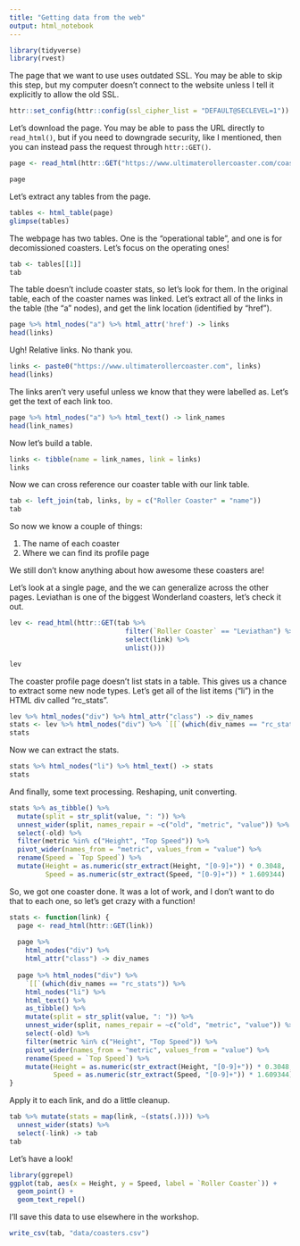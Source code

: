```yaml
---
title: "Getting data from the web"
output: html_notebook
---
```


```r
library(tidyverse)
library(rvest)
```
The page that we want to use uses outdated SSL. You may be able to skip this step, but my computer doesn't connect to the website unless I tell it explicitly to allow the old SSL.

```r
httr::set_config(httr::config(ssl_cipher_list = "DEFAULT@SECLEVEL=1"))
```

Let's download the page. You may be able to pass the URL directly to `read_html()`, but if you need to downgrade security, like I mentioned, then you can instead pass the request through `httr::GET()`.

```r
page <- read_html(httr::GET("https://www.ultimaterollercoaster.com/coasters/parks/canadas-wonderland"))
```

```r
page
```
Let's extract any tables from the page. 

```r
tables <- html_table(page)
glimpse(tables)
```
The webpage has two tables. One is the "operational table", and one is for decomissioned coasters. Let's focus on the operating ones!

```r
tab <- tables[[1]]
tab
```

The table doesn't include coaster stats, so let's look for them. In the original table, each of the coaster names was linked. Let's extract all of the links in the table (the "a" nodes), and get the link location (identified by "href").

```r
page %>% html_nodes("a") %>% html_attr('href') -> links
head(links)
```

Ugh! Relative links. No thank you. 

```r
links <- paste0("https://www.ultimaterollercoaster.com", links)
head(links)
```
The links aren't very useful unless we know that they were labelled as. Let's get the text of each link too. 

```r
page %>% html_nodes("a") %>% html_text() -> link_names
head(link_names)
```
Now let's build a table. 

```r
links <- tibble(name = link_names, link = links)
links
```

Now we can cross reference our coaster table with our link table. 

```r
tab <- left_join(tab, links, by = c("Roller Coaster" = "name"))
tab
```

So now we know a couple of things: 

1) The name of each coaster
2) Where we can find its profile page

We still don't know anything about how awesome these coasters are!

Let's look at a single page, and the we can generalize across the other pages. Leviathan is one of the biggest Wonderland coasters, let's check it out. 

```r
lev <- read_html(httr::GET(tab %>%
                             filter(`Roller Coaster` == "Leviathan") %>%
                             select(link) %>%
                             unlist()))

lev
```

The coaster profile page doesn't list stats in a table. This gives us a chance to extract some new node types. Let's get all of the list items ("li") in the HTML div called "rc_stats".

```r
lev %>% html_nodes("div") %>% html_attr("class") -> div_names
stats <- lev %>% html_nodes("div") %>% `[[`(which(div_names == "rc_stats"))
stats
```
Now we can extract the stats.

```r
stats %>% html_nodes("li") %>% html_text() -> stats
stats
```
And finally, some text processing. Reshaping, unit converting. 

```r
stats %>% as_tibble() %>% 
  mutate(split = str_split(value, ": ")) %>% 
  unnest_wider(split, names_repair = ~c("old", "metric", "value")) %>% 
  select(-old) %>% 
  filter(metric %in% c("Height", "Top Speed")) %>% 
  pivot_wider(names_from = "metric", values_from = "value") %>% 
  rename(Speed = `Top Speed`) %>% 
  mutate(Height = as.numeric(str_extract(Height, "[0-9]+")) * 0.3048,
         Speed = as.numeric(str_extract(Speed, "[0-9]+")) * 1.609344)
```
So, we got one coaster done. It was a lot of work, and I don't want to do that to each one, so let's get crazy with a function!

```r
stats <- function(link) {
  page <- read_html(httr::GET(link))
  
  page %>% 
    html_nodes("div") %>%
    html_attr("class") -> div_names
  
  page %>% html_nodes("div") %>%
    `[[`(which(div_names == "rc_stats")) %>% 
    html_nodes("li") %>% 
    html_text() %>% 
    as_tibble() %>% 
    mutate(split = str_split(value, ": ")) %>% 
    unnest_wider(split, names_repair = ~c("old", "metric", "value")) %>% 
    select(-old) %>% 
    filter(metric %in% c("Height", "Top Speed")) %>% 
    pivot_wider(names_from = "metric", values_from = "value") %>% 
    rename(Speed = `Top Speed`) %>% 
    mutate(Height = as.numeric(str_extract(Height, "[0-9]+")) * 0.3048,
           Speed = as.numeric(str_extract(Speed, "[0-9]+")) * 1.609344)
}
```

Apply it to each link, and do a little cleanup.

```r
tab %>% mutate(stats = map(link, ~(stats(.)))) %>%
  unnest_wider(stats) %>% 
  select(-link) -> tab
tab
```

Let's have a look!

```r
library(ggrepel)
ggplot(tab, aes(x = Height, y = Speed, label = `Roller Coaster`)) + 
  geom_point() +
  geom_text_repel()
```

I'll save this data to use elsewhere in the workshop.
```r
write_csv(tab, "data/coasters.csv")
```

